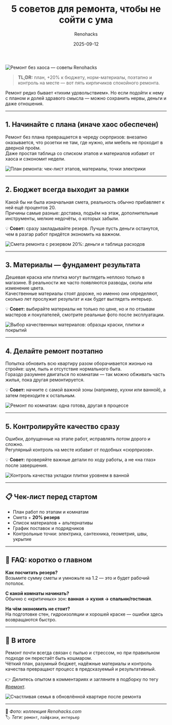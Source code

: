 ﻿---
title: "5 советов для ремонта, чтобы не сойти с ума"
description: "Планирование, бюджет, выбор материалов и контроль качества — проверенные шаги, которые помогут сделать ремонт без хаоса и лишних трат."
date: 2025-09-12
tags: ["ремонт", "лайфхаки", "интерьер", "ремонт без стресса", "план ремонта", "diy"]
cover: "/images/remont-sovety-5/remont-lifehacks.png"
author: "Renohacks"
translationOf: "five-interior-tips"
draft: false
keywords:
  - "советы для ремонта"
  - "как спланировать ремонт"
  - "ремонт без стресса"
  - "план ремонта квартиры"
  - "ошибки при ремонте"
  - "смета ремонта"
  - "лайфхаки ремонта"
  - "контроль качества ремонта"
  - "ремонт своими руками"
  - "как не сойти с ума при ремонте"

---

![Ремонт без хаоса — советы Renohacks](/images/remont-sovety-5/remont-lifehacks.png)

> **TL;DR:** план, +20% к бюджету, норм-материалы, поэтапно и контроль на месте — вот пять кирпичиков спокойного ремонта.

Ремонт редко бывает «тихим удовольствием». Но если подойти к нему с планом и долей здравого смысла — можно сохранить нервы, деньги и даже отношения.

---

## 1. Начинайте с плана (иначе хаос обеспечен)

Ремонт без плана превращается в череду сюрпризов: внезапно оказывается, что розетки не там, где нужно, или мебель не проходит в дверной проём.  
Даже простая таблица со списком этапов и материалов избавит от хаоса и сэкономит недели.

![План ремонта: чек-лист этапов, материалы, точки электрики](/images/remont-sovety-5/remont-plan.png)

---

## 2. Бюджет всегда выходит за рамки

Какой бы ни была изначальная смета, реальность обычно прибавляет к ней ещё процентов 20.  
Причины самые разные: доставка, подъём на этаж, дополнительные инструменты, мелкие недочёты, о которых забыли.

💡 **Совет:** сразу закладывайте резерв. Лучше пусть деньги останутся, чем в разгар работ придётся экономить на важном.

![Смета ремонта с резервом 20%: деньги и таблица расходов](/images/remont-sovety-5/remont-budget.png)

---

## 3. Материалы — фундамент результата

Дешевая краска или плитка могут выглядеть неплохо только в магазине. В реальности же часто появляются разводы, сколы или изменение цвета.  
Качественные материалы стоят дороже, но именно они определяют, сколько лет прослужит результат и как будет выглядеть интерьер.

💡 **Совет:** выбирайте материалы не только по цене, но и по отзывам мастеров и покупателей, смотрите реальные фото после эксплуатации.

![Выбор качественных материалов: образцы краски, плитки и покрытий](/images/remont-sovety-5/remont-materials.png)

---

## 4. Делайте ремонт поэтапно

Попытка обновить всю квартиру разом оборачивается жизнью на стройке: шум, пыль и отсутствие нормального быта.  
Гораздо разумнее двигаться по комнатам — так можно обживать часть жилья, пока другая ремонтируется.

💡 **Совет:** начните с самой важной зоны (например, кухни или ванной), а затем переходите к остальным.

![Ремонт по комнатам: одна готова, другая в процессе](/images/remont-sovety-5/remont-rooms.png)

---

## 5. Контролируйте качество сразу

Ошибки, допущенные на этапе работ, исправлять потом дорого и сложно.  
Регулярный контроль на месте избавит от подобных «сюрпризов».

💡 **Совет:** проверяйте важные детали по ходу работы, а не «на глаз» после завершения.

![Контроль качества укладки плитки уровнем в ванной](/images/remont-sovety-5/remont-check.png)

---

## 📋 Чек-лист перед стартом

- План работ по этапам и комнатам
- Смета + **20% резерв**
- Список материалов + альтернативы
- График поставок и подрядчиков
- Контрольные точки: электрика, сантехника, геометрия, швы, укрытие

---

## 💬 FAQ: коротко о главном

**Как посчитать резерв?**  
Возьмите сумму сметы и умножьте на 1.2 — это и будет рабочий потолок.

**С какой комнаты начинать?**  
Обычно с «критичных» зон: **ванная → кухня → спальни/гостиная**.

**На чём экономить не стоит?**  
На подготовке стен, гидроизоляции и хорошей краске — ошибки здесь возвращаются быстро.

---

## 🏁 В итоге

Ремонт почти всегда связан с пылью и стрессом, но при правильном подходе он перестаёт быть кошмаром.  
Чёткий план, разумный бюджет, надёжные материалы и контроль качества превращают процесс в предсказуемый и результативный.

👉 Делитесь опытом в комментариях и загляните в подборку по тегу [#ремонт](/tags/ремонт).

![Счастливая семья в обновлённой квартире после ремонта](/images/remont-sovety-5/remont-happy.png)

---

📸 *Фото: коллекция Renohacks.com*  
🏷️ *Теги:* `ремонт`, `лайфхаки`, `интерьер`

